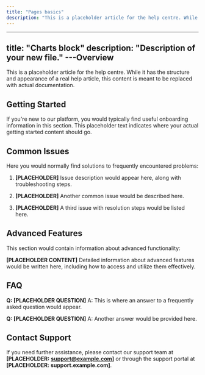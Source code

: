 ```yaml
---
title: "Pages basics"
description: "This is a placeholder article for the help centre. While it has the structure and appearance of a real help article, this content is meant to be replaced with actual documentation."
---
```


---
title: "Charts block"
description: "Description of your new file."
---Overview
-----------

This is a placeholder article for the help centre. While it has the structure and appearance of a real help article, this content is meant to be replaced with actual documentation.

## Getting Started

If you're new to our platform, you would typically find useful onboarding information in this section. This placeholder text indicates where your actual getting started content should go.

## Common Issues

Here you would normally find solutions to frequently encountered problems:

1. **\[PLACEHOLDER]** Issue description would appear here, along with troubleshooting steps.

2. **\[PLACEHOLDER]** Another common issue would be described here.

3. **\[PLACEHOLDER]** A third issue with resolution steps would be listed here.

## Advanced Features

This section would contain information about advanced functionality:

**\[PLACEHOLDER CONTENT]** Detailed information about advanced features would be written here, including how to access and utilize them effectively.

## FAQ

**Q: \[PLACEHOLDER QUESTION]**
A: This is where an answer to a frequently asked question would appear.

**Q: \[PLACEHOLDER QUESTION]**
A: Another answer would be provided here.

## Contact Support

If you need further assistance, please contact our support team at **\[PLACEHOLDER:** [**support@example.com**](mailto:support@example.com)**]** or through the support portal at **\[PLACEHOLDER: support.example.com]**.